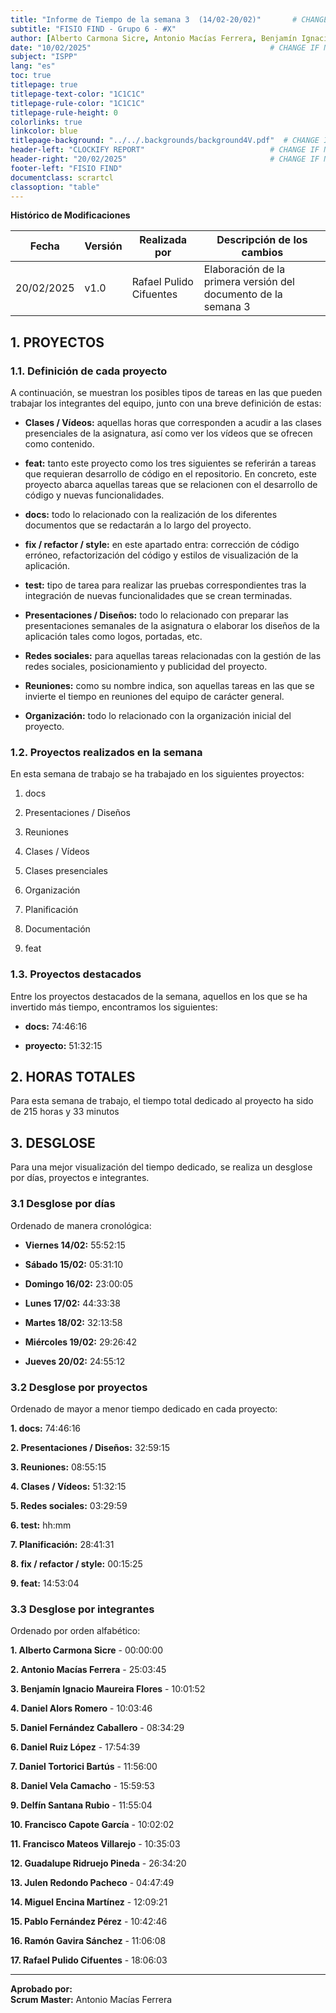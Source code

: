 ```yaml
---
title: "Informe de Tiempo de la semana 3  (14/02-20/02)"       # CHANGE IF NEEDED
subtitle: "FISIO FIND - Grupo 6 - #X"
author: [Alberto Carmona Sicre, Antonio Macías Ferrera, Benjamín Ignacio Maureira Flores, Francisco Capote García, Daniel Alors Romero, Daniel Fernández Caballero, Daniel Ruiz López, Daniel Tortorici Bartús, Daniel Vela Camacho, Delfín Santana Rubio, Guadalupe Ridruejo Pineda, Julen Redondo Pacheco, Miguel Encina Martínez, Francisco Mateos Villarejo, Pablo Fernández Pérez, Ramón Gavira Sánchez, Rafael Pulido Cifuentes]
date: "10/02/2025"                                        # CHANGE IF NEEDED
subject: "ISPP"
lang: "es"
toc: true
titlepage: true
titlepage-text-color: "1C1C1C"
titlepage-rule-color: "1C1C1C"
titlepage-rule-height: 0
colorlinks: true
linkcolor: blue
titlepage-background: "../../.backgrounds/background4V.pdf"  # CHANGE IF NEEDED
header-left: "CLOCKIFY REPORT"                            # CHANGE IF NEEDED
header-right: "20/02/2025"                                # CHANGE IF NEEDED
footer-left: "FISIO FIND"
documentclass: scrartcl
classoption: "table"  
---
```


<!-- COMMENT THIS WHEN EXPORTING TO PDF -->
<!-- <p align="center">
  <img src="../../.img/Logo_FisioFind_Verde_sin_fondo.PNG" alt="Logo FisioFind" width="300" />
</p>

<h1 align="center" style="font-size: 30px; font-weight: bold;">
  FISIO FIND  -  INFORME DE TIEMPO 20-02-25
</h1>


---


**Ficha del documento**

- **Nombre del Proyecto:** FISIO FIND

- **Número de Grupo:** Grupo 6

- **Entregable:** #DP

- **Miembros del grupo:** Alberto Carmona Sicre, Antonio Macías Ferrera, Benjamín Ignacio Maureira Flores, Francisco Capote García, Daniel Alors Romero, Daniel Fernández Caballero, Daniel Ruiz López, Daniel Tortorici Bartús, Daniel Vela Camacho, Delfín Santana Rubio, Guadalupe Ridruejo Pineda, Julen Redondo Pacheco, Miguel Encina Martínez, Francisco Mateos Villarejo, Pablo Fernández Pérez, Ramón Gavira Sánchez, Rafael Pulido Cifuentes.

- **Autores:** Alberto Carmona Sicre

- **Fecha de Creación:** 10/02/2025  

- **Versión:** v1.0




---

<!-- \newpage -->

**Histórico de Modificaciones**

| Fecha      | Versión | Realizada por                    | Descripción de los cambios |
|------------|---------|----------------------------------|----------------------------|
| 20/02/2025 | v1.0    | Rafael Pulido Cifuentes            | Elaboración de la primera versión del documento de la semana 3 |



<!-- \newpage -->




## 1. PROYECTOS

### 1.1. Definición de cada proyecto
A continuación, se muestran los posibles tipos de tareas en las que pueden trabajar los integrantes del equipo, junto con una breve definición de estas:

- **Clases / Vídeos:** aquellas horas que corresponden a acudir a las clases presenciales de la asignatura, así como ver los vídeos que se ofrecen como contenido.

- **feat:** tanto este proyecto como los tres siguientes se referirán a tareas que requieran desarrollo de código en el repositorio. En concreto, este proyecto abarca aquellas tareas que se relacionen con el desarrollo de código y nuevas funcionalidades.

- **docs:** todo lo relacionado con la realización de los diferentes documentos que se redactarán a lo largo del proyecto.

- **fix / refactor / style:** en este apartado entra: corrección de código erróneo, refactorización del código y estilos de visualización de la aplicación.

- **test:** tipo de tarea para realizar las pruebas correspondientes tras la integración de nuevas funcionalidades que se crean terminadas.

- **Presentaciones / Diseños:** todo lo relacionado con preparar las presentaciones semanales de la asignatura o elaborar los diseños de la aplicación tales como logos, portadas, etc.

- **Redes sociales:** para aquellas tareas relacionadas con la gestión de las redes sociales, posicionamiento y publicidad del proyecto.

- **Reuniones:** como su nombre indica, son aquellas tareas en las que se invierte el tiempo en reuniones del equipo de carácter general.

- **Organización:** todo lo relacionado con la organización inicial del proyecto.


### 1.2. Proyectos realizados en la semana
En esta semana de trabajo se ha trabajado en los siguientes proyectos:  

1. docs

2. Presentaciones / Diseños

3. Reuniones

4. Clases / Vídeos

5. Clases presenciales

6. Organización

7. Planificación

8. Documentación

9. feat





### 1.3. Proyectos destacados
Entre los proyectos destacados de la semana, aquellos en los que se ha invertido más tiempo, encontramos los siguientes:  

- **docs:** 74:46:16	

- **proyecto:** 51:32:15	


## 2. HORAS TOTALES
Para esta semana de trabajo, el tiempo total dedicado al proyecto ha sido de 215 horas y 33 minutos
  






## 3. DESGLOSE
Para una mejor visualización del tiempo dedicado, se realiza un desglose por días, proyectos e integrantes. 

### 3.1 Desglose por días  
Ordenado de manera cronológica:

- **Viernes 14/02:** 55:52:15

- **Sábado 15/02:** 05:31:10

- **Domingo 16/02:** 23:00:05

- **Lunes 17/02:** 44:33:38

- **Martes 18/02:** 32:13:58

- **Miércoles 19/02:** 29:26:42

- **Jueves 20/02:** 24:55:12




### 3.2 Desglose por proyectos  
Ordenado de mayor a menor tiempo dedicado en cada proyecto: 

**1. docs:** 74:46:16	

**2. Presentaciones / Diseños:** 32:59:15

**3. Reuniones:** 08:55:15	

**4. Clases / Vídeos:** 51:32:15	

**5. Redes sociales:** 03:29:59	

**6. test:** hh:mm

**7. Planificación:** 28:41:31	

**8. fix / refactor / style:** 00:15:25	

**9. feat:** 14:53:04	




### 3.3 Desglose por integrantes

Ordenado por orden alfabético:

**1. Alberto Carmona Sicre** - 00:00:00

**2. Antonio Macías Ferrera** -  25:03:45

**3. Benjamín Ignacio Maureira Flores** -  10:01:52

**4. Daniel Alors Romero** - 10:03:46

**5. Daniel Fernández Caballero** - 08:34:29

**6. Daniel Ruiz López**  -  17:54:39

**7. Daniel Tortorici Bartús** - 11:56:00

**8. Daniel Vela Camacho** - 15:59:53

**9. Delfín Santana Rubio** - 11:55:04

**10. Francisco Capote García** -  10:02:02

**11. Francisco Mateos Villarejo** -  10:35:03

**12. Guadalupe Ridruejo Pineda** - 26:34:20

**13. Julen Redondo Pacheco** -  04:47:49

**14. Miguel Encina Martínez** -  12:09:21

**15. Pablo Fernández Pérez** -  10:42:46

**16. Ramón Gavira Sánchez**  -  11:06:08

**17. Rafael Pulido Cifuentes** -  18:06:03




---

**Aprobado por:**  
**Scrum Master:** Antonio Macías Ferrera